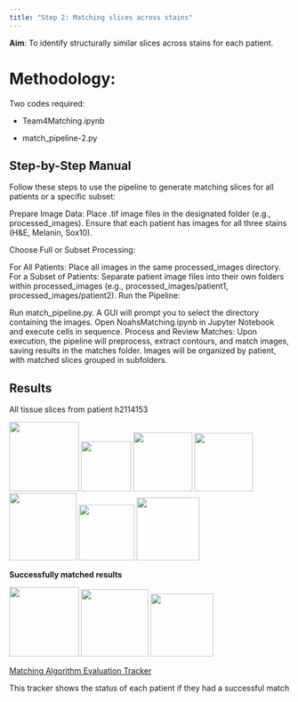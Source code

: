 ```yaml
---
title: "Step 2: Matching slices across stains"
---
```


**Aim**: To identify structurally similar slices across stains for each patient.

# **Methodology**:

Two codes required:

-   Team4Matching.ipynb

-   match_pipeline-2.py


## Step-by-Step Manual

Follow these steps to use the pipeline to generate matching slices for all patients or a specific subset:

Prepare Image Data: Place .tif image files in the designated folder (e.g., processed_images). Ensure that each patient has images for all three stains (H&E, Melanin, Sox10).

Choose Full or Subset Processing:

For All Patients: Place all images in the same processed_images directory. For a Subset of Patients: Separate patient image files into their own folders within processed_images (e.g., processed_images/patient1, processed_images/patient2). Run the Pipeline:

Run match_pipeline.py. A GUI will prompt you to select the directory containing the images. Open NoahsMatching.ipynb in Jupyter Notebook and execute cells in sequence. Process and Review Matches: Upon execution, the pipeline will preprocess, extract contours, and match images, saving results in the matches folder. Images will be organized by patient, with matched slices grouped in subfolders.

## Results

All tissue slices from patient h2114153

![](step 2 images/slice1.png){width="125"}
![](step 2 images/slice4.png){width="90"}
![](step 2 images/slice5.png){width="106"}
![](step 2 images/slice6.png){width="105"}
![](step 2 images/slice2.png){width="121"}
![](step 2 images/slice7.png){width="100"}
![](step 2 images/slice3.png){width="113"}

**Successfully matched results**

![](step 2 images/slice1.png){width="125"}
![](step 2 images/slice2.png){width="121"}
![](step 2 images/slice3.png){width="113"}


[Matching Algorithm Evaluation Tracker](https://docs.google.com/spreadsheets/d/1ftfgVTarxCAADnrV4wQ9Plx2EjlHfv4KF3QgBLAyV2A/edit?gid=1717311473#gid=1717311473)

This tracker shows the status of each patient if they had a successful match
